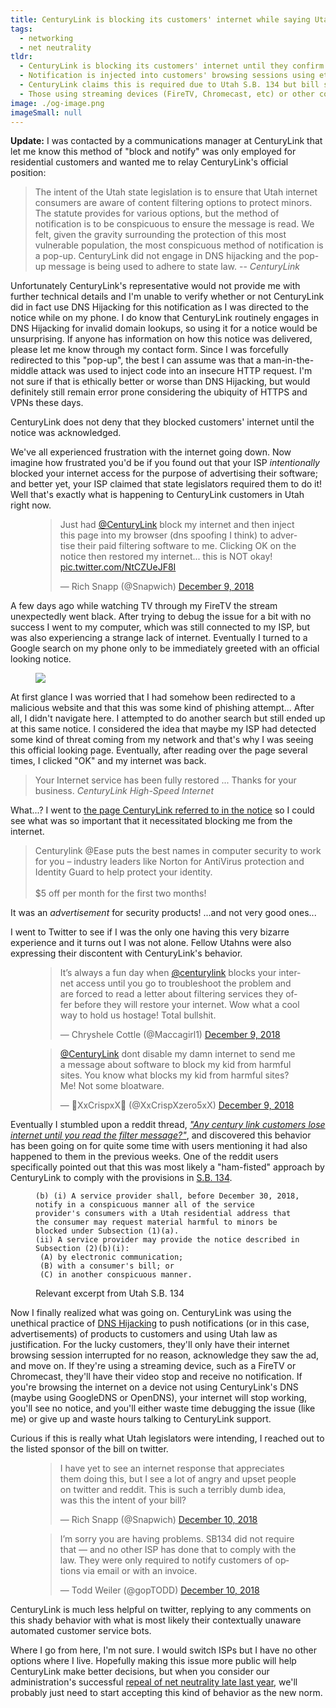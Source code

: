 ```yaml
---
title: CenturyLink is blocking its customers' internet while saying Utah legislators told them to
tags:
  - networking
  - net neutrality
tldr:
  - CenturyLink is blocking its customers' internet until they confirm they've seen notification for paid security offering
  - Notification is injected into customers' browsing sessions using ethically questionable man-in-the-middle attack
  - CenturyLink claims this is required due to Utah S.B. 134 but bill sponsor says not like this
  - Those using streaming devices (FireTV, Chromecast, etc) or other communications unaffected by the MITM attack don't receive notification to unblock their internet and are effectively SOL
image: ./og-image.png
imageSmall: null
---
```


<script async defer src="https://platform.twitter.com/widgets.js"></script>

<section class={ styles.update }>
  <p>
  <b>Update:</b> I was contacted by a communications manager at CenturyLink that let me know this method of "block
   and notify" was only employed for residential customers and wanted me to relay CenturyLink's official position:
  <blockquote>
    The intent of the Utah state legislation is to ensure that Utah internet consumers are aware of content
    filtering options to protect minors. The statute provides for various options, but the method of notification
    is to be conspicuous to ensure the message is read. We felt, given the gravity surrounding the protection of
    this most vulnerable population, the most conspicuous method of notification is a pop-up. CenturyLink did not
    engage in DNS hijacking and the pop-up message is being used to adhere to state law.
    -- <cite>CenturyLink</cite>
  </blockquote>
  </p>
  <p>Unfortunately CenturyLink's representative would not provide me with further technical details and I'm unable to
  verify whether or not CenturyLink did in fact use DNS Hijacking for this notification as I was directed to the
  notice while on my phone. I do know that CenturyLink routinely engages in DNS Hijacking for invalid domain lookups,
  so using it for a notice would be unsurprising. If anyone has information on how this notice was delivered, please
  let me know through my contact form. Since I was forcefully redirected to this "pop-up", the best I can assume was
  that a man-in-the-middle attack was used to inject code into an insecure HTTP request. I'm not sure if that is
  ethically better or worse than DNS Hijacking, but would definitely still remain error prone considering the ubiquity
  of HTTPS and VPNs these days.</p>
  <p>CenturyLink does not deny that they blocked customers' internet until the notice was acknowledged.</p>
</section>

We've all experienced frustration with the internet going down.  Now imagine how frustrated you'd be if you found out
that your ISP _intentionally_ blocked your internet access for the purpose of advertising their software; and better
yet, your ISP claimed that state legislators required them to do it! Well that's exactly what is happening to
CenturyLink customers in Utah right now.

<figure class="center no-shadow">
  <blockquote class="twitter-tweet" data-lang="en"><p lang="en" dir="ltr">Just had <a href="https://twitter.com/CenturyLink?ref_src=twsrc%5Etfw">@CenturyLink</a> block my internet and then inject this page into my browser (dns spoofing I think) to advertise their paid filtering software to me.  Clicking OK on the notice then restored my internet...  this is NOT okay! <a href="https://t.co/NtCZUeJF8I">pic.twitter.com/NtCZUeJF8I</a></p>&mdash; Rich Snapp (@Snapwich) <a href="https://twitter.com/Snapwich/status/1071915296250712064?ref_src=twsrc%5Etfw">December 9, 2018</a></blockquote>
</figure>

A few days ago while watching TV through my FireTV the stream unexpectedly went black.  After trying to debug the
issue for a bit with no success I went to my computer, which was still connected to my ISP, but was also experiencing
a strange lack of internet. Eventually I turned to a Google search on my phone only to be immediately greeted with
an official looking notice.

<figure class="smallest right">
  <img src={ imgCenturyLinkNotice.src } />
</figure>

At first glance I was worried that I had somehow been redirected to a malicious website and that this was some kind of
phishing attempt...  After all, I didn't navigate here. I attempted to do another search but still ended up at
this same notice. I considered the idea that maybe my ISP had detected some kind of threat coming from my network and
that's why I was seeing this official looking page.  Eventually, after reading over the page several times, I
clicked "OK" and my internet was back.

> Your Internet service has been fully restored ... Thanks for your business. _CenturyLink High-Speed Internet_

What...?  I went to [the page CenturyLink referred to in the notice](https://www.centurylink.com/home/ease/) so I
could see what was so important that it necessitated blocking me from the internet.

>  Centurylink @Ease puts the best names in computer security to work for you – industry leaders like Norton for
AntiVirus protection and Identity Guard to help protect your identity. <br /><br /> $5 off per month for the first two months!

It was an _advertisement_ for security products! ...and not very good ones...

I went to Twitter to see if I was the only one having this very bizarre experience and it turns out I was not alone.
Fellow Utahns were also expressing their discontent with CenturyLink's behavior.

<figure class="center no-shadow">
  <blockquote class="twitter-tweet" data-lang="en"><p lang="en" dir="ltr">It’s always a fun day when <a href="https://twitter.com/CenturyLink?ref_src=twsrc%5Etfw">@centurylink</a> blocks your internet access until you go to troubleshoot the problem and are forced to read a letter about filtering services they offer before they will restore your internet. Wow what a cool way to hold us hostage! Total bullshit.</p>&mdash; Chryshele Cottle (@Maccagirl1) <a href="https://twitter.com/Maccagirl1/status/1071880457803857920?ref_src=twsrc%5Etfw">December 9, 2018</a></blockquote>
</figure>

<figure class="center no-shadow">
  <blockquote class="twitter-tweet" data-lang="en"><p lang="en" dir="ltr"><a href="https://twitter.com/CenturyLink?ref_src=twsrc%5Etfw">@CenturyLink</a> dont disable my damn internet to send me a message about software to block my kid from harmful sites. You know what blocks my kid from harmful sites? Me! Not some bloatware.</p>&mdash; 🎃XxCrispxX🎃 (@XxCrispXzero5xX) <a href="https://twitter.com/XxCrispXzero5xX/status/1071885034892681216?ref_src=twsrc%5Etfw">December 9, 2018</a></blockquote>
</figure>

Eventually I stumbled upon a reddit thread, [_"Any century link customers lose internet until you read the filter
message?"_](https://www.reddit.com/r/SaltLakeCity/comments/a4csu8/any_century_link_customers_lose_internet_until/),
and discovered this behavior has been going on for quite some time with users mentioning it had also happened to them
in the previous weeks. One of the reddit users specifically pointed out that this was most likely a "ham-fisted"
approach by CenturyLink to comply with the provisions in [S.B. 134](https://le.utah.gov/~2018/bills/static/SB0134.html).

<figure class="right">
  <div class={styles['word-break-normal']}>

  ```
  (b) (i) A service provider shall, before December 30, 2018, notify in a conspicuous manner all of the service provider's consumers with a Utah residential address that the consumer may request material harmful to minors be blocked under Subsection (1)(a).
  (ii) A service provider may provide the notice described in Subsection (2)(b)(i):
   (A) by electronic communication;
   (B) with a consumer's bill; or
   (C) in another conspicuous manner.
  ```

  </div>
  <figcaption>Relevant excerpt from Utah S.B. 134</figcaption>
</figure>

Now I finally realized what was going on. CenturyLink was using the unethical practice of
[DNS Hijacking](https://en.wikipedia.org/wiki/DNS_hijacking) to push notifications (or in this case, advertisements)
of products to customers and using Utah law as justification.  For the lucky customers, they'll only have their
internet browsing session interrupted for no reason, acknowledge they saw the ad, and move on.  If they're using a
streaming device, such as a FireTV or Chromecast, they'll have their video stop and receive no notification. If
you're browsing the internet on a device not using CenturyLink's DNS (maybe using GoogleDNS or OpenDNS), your
internet will stop working, you'll see no notice, and you'll either waste time debugging the issue (like me) or
give up and waste hours talking to CenturyLink support.

Curious if this is really what Utah legislators were intending, I reached out to the listed sponsor of the bill on
twitter.

<figure class="center no-shadow">
  <blockquote class="twitter-tweet" data-lang="en"><p lang="en" dir="ltr">I have yet to see an internet response that appreciates them doing this, but I see a lot of angry and upset people on twitter and reddit.  This is such a terribly dumb idea, was this the intent of your bill?</p>&mdash; Rich Snapp (@Snapwich) <a href="https://twitter.com/Snapwich/status/1071931301068865536?ref_src=twsrc%5Etfw">December 10, 2018</a></blockquote>
</figure>
<figure class="center no-shadow">
  <blockquote data-conversation="none" data-lang="en"><p lang="en" dir="ltr">I’m sorry you are having problems. SB134 did not require that — and no other ISP has done that to comply with the law. They were only required to notify customers of options via email or with an invoice.</p>&mdash; Todd Weiler (@gopTODD) <a href="https://twitter.com/gopTODD/status/1072189463252488192?ref_src=twsrc%5Etfw">December 10, 2018</a></blockquote>
</figure>

CenturyLink is much less helpful on twitter, replying to any comments on this shady behavior with what is most likely
their contextually unaware automated customer service bots.

Where I go from here, I'm not sure.  I would switch ISPs but I have no other options where I live. Hopefully making
this issue more public will help CenturyLink make better decisions, but when you consider our administration's
successful [repeal of net neutrality late last year](https://www.nytimes.com/2017/12/14/technology/net-neutrality-repeal-vote.html),
we'll probably just need to start accepting this kind of behavior as the new norm.
